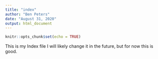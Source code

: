 ```yaml
---
title: "index"
author: "Ben Peters"
date: "August 31, 2020"
output: html_document
---
```


```r
knitr::opts_chunk$set(echo = TRUE)
```
This is my Index file
I will likely change it in the future, but for now this is good.
